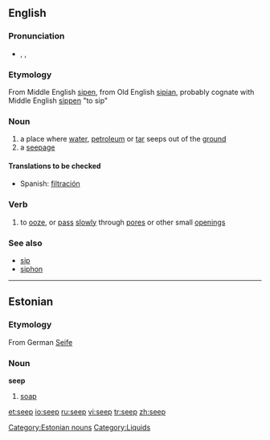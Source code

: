 {{wikipedia}}
==English==

===Pronunciation===
*{{enPR|sēp}}, {{IPA|/siːp/}}, {{SAMPA|/si:p/}}
*:{{rhymes|iːp}}

===Etymology===
From Middle English [[sipen]], from Old English [[sipian]], probably cognate with Middle English [[sippen]] "to sip"

===Noun===
{{en-noun}}
#a place where [[water]], [[petroleum]] or [[tar]] seeps out of the [[ground]]
#a [[seepage]]

====Translations to be checked====
*Spanish: [[filtración]]

===Verb===
{{en-verb}}
# to [[ooze]], or [[pass]] [[slowly]] through [[pore]]s or other small [[opening]]s

===See also===
*[[sip]]
*[[siphon]]

----

==Estonian==
===Etymology===
From German [[Seife]]

===Noun===
'''seep'''
# [[soap]]
[[Category:Estonian nouns]]

[[Category:Liquids]]

[[et:seep]]
[[io:seep]]
[[ru:seep]]
[[vi:seep]]
[[tr:seep]]
[[zh:seep]]